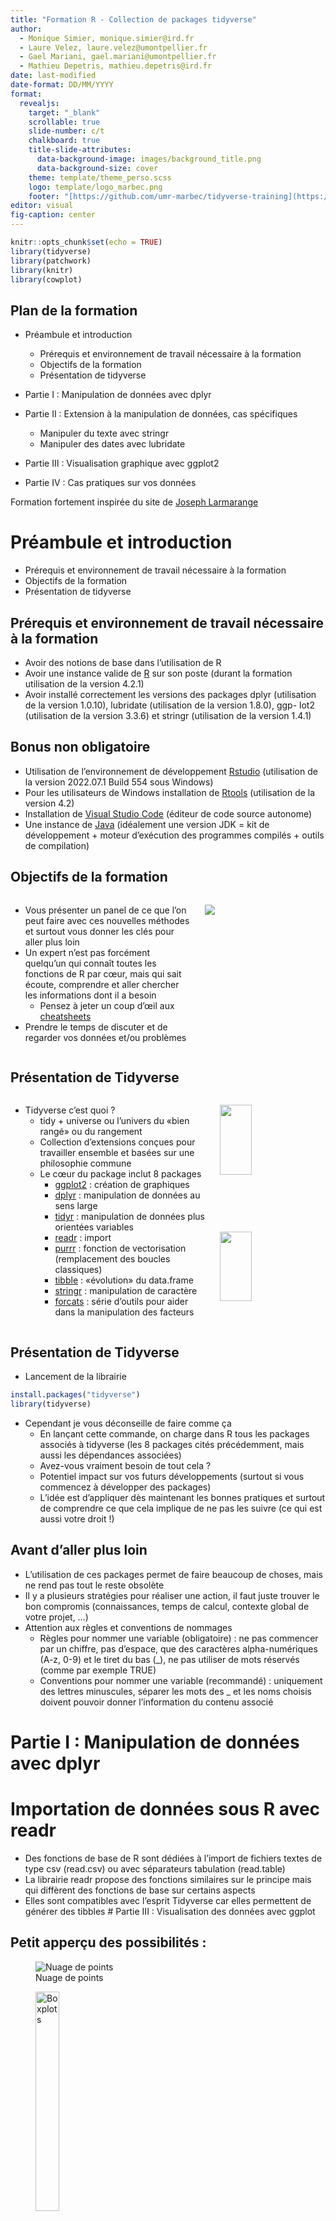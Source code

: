 ```yaml
---
title: "Formation R - Collection de packages tidyverse"
author: 
  - Monique Simier, monique.simier@ird.fr 
  - Laure Velez, laure.velez@umontpellier.fr
  - Gael Mariani, gael.mariani@umontpellier.fr
  - Mathieu Depetris, mathieu.depetris@ird.fr
date: last-modified	
date-format: DD/MM/YYYY
format: 
  revealjs:
    target: "_blank"
    scrollable: true
    slide-number: c/t
    chalkboard: true
    title-slide-attributes:
      data-background-image: images/background_title.png
      data-background-size: cover  
    theme: template/theme_perso.scss
    logo: template/logo_marbec.png
    footer: "[https://github.com/umr-marbec/tidyverse-training](https://github.com/umr-marbec/tidyverse-training)"
editor: visual
fig-caption: center
---
```


```r
knitr::opts_chunk$set(echo = TRUE)
library(tidyverse)
library(patchwork)
library(knitr)
library(cowplot)
```

## Plan de la formation {.smaller}

-   Préambule et introduction

    -   Prérequis et environnement de travail nécessaire à la formation
    -   Objectifs de la formation
    -   Présentation de tidyverse

-   Partie I : Manipulation de données avec dplyr

-   Partie II : Extension à la manipulation de données, cas spécifiques

    -   Manipuler du texte avec stringr
    -   Manipuler des dates avec lubridate

-   Partie III : Visualisation graphique avec ggplot2

-   Partie IV : Cas pratiques sur vos données

Formation fortement inspirée du site de [Joseph Larmarange](https://larmarange.github.io/analyse-R/){target="_blank"}

# Préambule et introduction

-   Prérequis et environnement de travail nécessaire à la formation
-   Objectifs de la formation
-   Présentation de tidyverse

## Prérequis et environnement de travail nécessaire à la formation

-   Avoir des notions de base dans l'utilisation de R
-   Avoir une instance valide de [R](https://cran.r-project.org/){target="_blank"} sur son poste (durant la formation utilisation de la version 4.2.1)
-   Avoir installé correctement les versions des packages dplyr (utilisation de la version 1.0.10), lubridate (utilisation de la version 1.8.0), ggp- lot2 (utilisation de la version 3.3.6) et stringr (utilisation de la version 1.4.1)

## Bonus non obligatoire

-   Utilisation de l'environnement de développement [Rstudio](https://www.rstudio.com/products/rstudio/download/){target="_blank"} (utilisation de la version 2022.07.1 Build 554 sous Windows)
-   Pour les utilisateurs de Windows installation de [Rtools](https://cran.r-project.org/bin/windows/Rtools/){target="_blank"} (utilisation de la version 4.2)
-   Installation de [Visual Studio Code](https://code.visualstudio.com/#alt-downloads){target="_blank"} (éditeur de code source autonome)
-   Une instance de [Java](https://jdk.java.net/19/){target="_blank"} (idéalement une version JDK = kit de développement + moteur d'exécution des programmes compilés + outils de compilation)

## Objectifs de la formation

::: columns
::: {.column width="60%"}
-   Vous présenter un panel de ce que l'on peut faire avec ces nouvelles méthodes et surtout vous donner les clés pour aller plus loin
-   Un expert n'est pas forcément quelqu'un qui connaît toutes les fonctions de R par cœur, mais qui sait écoute, comprendre et aller chercher les informations dont il a besoin
    -   Pensez à jeter un coup d'œil aux [cheatsheets](https://github.com/rstudio/cheatsheets){target="_blank"}
-   Prendre le temps de discuter et de regarder vos données et/ou problèmes
:::

::: {.column width="40%"}
![](images/loi_pareto.jpg)
:::
:::

## Présentation de Tidyverse {.smaller}

::: columns
::: {.column width="65%"}
-   Tidyverse c'est quoi ?
    -   tidy + universe ou l'univers du «bien rangé» ou du rangement
    -   Collection d'extensions conçues pour travailler ensemble et basées sur une philosophie commune
    -   Le cœur du package inclut 8 packages
        -   [ggplot2](https://ggplot2.tidyverse.org/){target="_blank"} : création de graphiques
        -   [dplyr](https://dplyr.tidyverse.org/){target="_blank"} : manipulation de données au sens large
        -   [tidyr](https://tidyr.tidyverse.org/){target="_blank"} : manipulation de données plus orientées variables
        -   [readr](https://readr.tidyverse.org/){target="_blank"} : import
        -   [purrr](https://purrr.tidyverse.org/){target="_blank"} : fonction de vectorisation (remplacement des boucles classiques)
        -   [tibble](https://tibble.tidyverse.org/){target="_blank"} : «évolution» du data.frame
        -   [stringr](https://stringr.tidyverse.org/){target="_blank"} : manipulation de caractère
        -   [forcats](https://forcats.tidyverse.org/){target="_blank"} : série d'outils pour aider dans la manipulation des facteurs
:::

::: {.column width="35%"}
![](images/hadley_wickham.png){width="55%"} ![](images/tidyverse_packages.png){width="55%"}
:::
:::

## Présentation de Tidyverse

-   Lancement de la librairie

```r
install.packages("tidyverse")
library(tidyverse)
```

-   Cependant je vous déconseille de faire comme ça
    -   En lançant cette commande, on charge dans R tous les packages associés à tidyverse (les 8 packages cités précédemment, mais aussi les dépendances associées)
    -   Avez-vous vraiment besoin de tout cela ?
    -   Potentiel impact sur vos futurs développements (surtout si vous commencez à développer des packages)
    -   L'idée est d'appliquer dès maintenant les bonnes pratiques et surtout de comprendre ce que cela implique de ne pas les suivre (ce qui est aussi votre droit !)

## Avant d'aller plus loin

-   L'utilisation de ces packages permet de faire beaucoup de choses, mais ne rend pas tout le reste obsolète
-   Il y a plusieurs stratégies pour réaliser une action, il faut juste trouver le bon compromis (connaissances, temps de calcul, contexte global de votre projet, ...)
-   Attention aux règles et conventions de nommages
    -   Règles pour nommer une variable (obligatoire) : ne pas commencer par un chiffre, pas d'espace, que des caractères alpha-numériques (A-z, 0-9) et le tiret du bas (\_), ne pas utiliser de mots réservés (comme par exemple TRUE)
    -   Conventions pour nommer une variable (recommandé) : uniquement des lettres minuscules, séparer les mots des \_ et les noms choisis doivent pouvoir donner l'information du contenu associé

# Partie I : Manipulation de données avec dplyr


# Importation de données sous R avec readr

 - Des fonctions de base de R sont dédiées à l'import de fichiers textes de type csv (read.csv) ou avec séparateurs tabulation (read.table)
 - La librairie readr propose des fonctions similaires sur le principe mais qui diffèrent des fonctions de base sur certains aspects
 - Elles sont compatibles avec l'esprit Tidyverse car elles permettent de générer des tibbles
# Partie III : Visualisation des données avec ggplot

## Petit apperçu des possibilités :

::: {layout-ncol="3"}
![Nuage de points](images/.png){width="\"30%"}

![Boxplots](images/.png){width="30%"}

![Violin Plot](images/.png){width="30%"}
:::

<center>Un grand notre d'exemples est disponible sur le site [***from Data to Viz***](https://www.data-to-viz.com/)</center>

## Petit apperçu des possibilités :

::: {layout-ncol="3"}
![Barplot](images/.png){width="30%"}

![Barplot Circulaire](images/Figure3.png){width="30%"}

![Diagramme empilé](images/.png){width="30%"}
:::

<center>Un grand notre d'exemples est disponible sur le site [***from Data to Viz***](https://www.data-to-viz.com/)</center>

## Ggplot c'est comme la chirurgie *`aes`*thétique :

::: incremental
::: columns
1)  Les jeunes s'y mettent très tôt !

2)  Les moins jeunes sont réticents puis CERTAINS finissent par s'y mettre

    <center>![](images/nancy_pelosi.jpg){width="20%"}</center>

3)  C'est un enchainement plus ou moins long d'opérations.

    <center>![](images/bogdanoff1.jpg){width="21%"}![](images/bogdanoff1.5.jpg){width="25%"}![](images/bogdanoff2.jpg){width="25%"}</center>
:::
:::

## Ggplot, une succession de couches

::: incremental
::: columns
<div>

::: {.column width="45%"}
1.  La Structure

    ```r
    data <- iris
    p1 <- ggplot2::ggplot(data, mapping = ggplot2::aes(x = Sepal.Length, y = Sepal.Width)) +
      ggplot2::theme(axis.text = ggplot2::element_text(size = 25),
                     axis.title = ggplot2::element_text(size = 25))
    p1
    ```
:::

::: {.column width="45%"}
2.  Le type de représentation

    ```r
    p2 <- p1 + ggplot2::geom_point(size = 5)
    p2
    ```
:::

</div>

::: columns
::: {.column width="45%"}
3.  Les Couleurs

    ```r
    p3 <- p1 + ggplot2::geom_point(mapping = ggplot2::aes(color = Petal.Width), size = 5) + scale_color_viridis_c()
    p3
    ```
:::

::: {.column width="45%"}
4.  Le Lifting final

    ```r
    p4 <- p3 + ggplot2::theme_bw() +
      ggplot2::theme(axis.text = ggplot2::element_text(size = 25),
                     axis.title = ggplot2::element_text(size = 25))
    p4
    ```
:::
:::
:::
:::

## La structure des données

A FAIRE

## Ggplot pas à pas

### 1. Construction de la structure

Pour la structure du la figure, la fonction à toujours utiliser est `ggplot2::ggplot()` . Les arguments principaux sont :

::: incremental
1.  `data = nom.du.dataframe`

2.  `mapping = aes(x = varaible.x, y = variable.y)`

    ::: incremental
    -   Ici le `aes` signifie **aesthetic**

    -   On verra que d'autres options sont disponibles dans `aes` comme la taille (`size`), la couleur (`color`), la forme (`shape`) ...
    :::

3.  Mise en application

    ```r
    fish_data <- readr::read_csv("data/Global_reef_fish_abundance_and_biomass.csv") %>% dplyr::filter(survey_id == 2000951)
    ```

    ```r
    p1 <- ggplot2::ggplot(data    = fish_data,
                          mapping = ggplot2::aes(x = total, y = biomass))
    p1
    ```
:::

## Ggplot pas à pas

### 2. Choix du type de représentation

::: incremental
Plusieurs représentations existent, les plus connues et utilisées sont :

-   `ggplot2::geom_point()` pour un nuage de points
-   `ggplot2::geom_line()` pour une ligne
-   `ggplot2::geom_boxplot()` pour une boîte à moustache
-   `ggplot2::geom_col()` pour un diagramme en barres
-   `ggplot2::geom_histogram()` pour un histogramme

Construisons un nuage de points entre nos deux variables:

::: incremental
::: columns
::: {.column width="45%"}
1.  `aes()` dans `ggplot()`

    ```r
    p2 <- p1 + 
      ggplot2::geom_point()
    ```

2.  `aes()` dans `geom_point()`

    ```r
    p2 <- ggplot2::ggplot() +
      ggplot2::geom_point(data    = fish_data,
                          mapping = ggplot2::aes(x = total, y = biomass))
    p2
    ```
:::
:::
:::
:::

## Ggplot pas à pas

3.  Mettons un peu de couleurs

    =\> Une couleur par ordre. Comme c'est lié à l'esthétisme de la figure, on utilise l'argument `color` dans la fonction `aes`.

```r
p3 <- ggplot2::ggplot() +
  ggplot2::geom_point(data    = fish_data,
                      mapping = ggplot2::aes(x = total, y = biomass, 
                                             color = class))
p3
```

## Ggplot pas à pas

4.  Modifions les couleurs des points + Le titre de la légende

    Pour cela, on peut utiliser la fonction `scale_color_manual()` et les arguments `name` et `values`.

```r
p4 <- p3 +
  ggplot2::scale_color_manual(name = "Order :",
                              values = c("darkblue", "darkgreen"))
p4
```

<center>Il y a de multiples façons de modifier le titre de la légende. Ici on profite de l'utilisation de la fonction `scale_color_manual()` pour utiliser l'arguement `name`.\
Une autre façon de faire est d'utiliser la fonction `labs` qui permet de changer les diverses légendes (axes x et y + légende de couleur). A vous de jouer !!!</center>

## Ggplot pas à pas

5.  Nommons proprement les axes + la légende

```r
p5 <- p3 +
  ggplot2::labs(x = "Number of observations", 
                y = "Biomass (g)", 
                color = "Order :")
p5
```

## Une petite subtilité concernant les couleurs

::: incremental
1.  Construire un diagramme en barres représentant la biomasse de chacun des ordres.
2.  Donner une couleur à chacune des barres. Vous devez choisir la couleur.
:::

::: incremental
Ggplot fait la différence entre :

-   la couleur des contours -\> `color = …`

-   la couleur de remplissage -\> `fill = …`

De la même façon, pour choisir ses couleurs de contour *vs.* de remplissage, on utilise les fonctions\
`scale_color_manual()` *vs.* `scale_fill_manual()`.
:::

::: incremental
```r
fish_data %>%
  dplyr::group_by(order) %>%
  dplyr::summarise(biomass = sum(biomass)) %>%
  ggplot2::ggplot() +
  ggplot2::geom_col(data    = fish_data,
                    mapping = ggplot2::aes(x = order, 
                                           y = biomass, 
                                           fill = order)) +
  ggplot2::scale_fill_manual(values = c("pink", "green", "red", "blue", "yellow"))

```
:::

## Une autre subtilité concernant les couleurs

Selon le type de variable, les fonctions pour choisir les couleurs ne seront pas les mêmes. Pourquoi ?

::: incremental
1.  Construisez un nuage de points biomass\~total
2.  Coloriez les points en fonction de la variable abondance en BLEU.
:::

::: incremental
```r
ggplot2::ggplot() +
  ggplot2::geom_point(data    = fish_data,
                      mapping = ggplot2::aes(x = total, y = biomass, 
                                             color = total)) +
  ggplot2::scale_color_manual(values = "blue")
```
:::

On ne peut pas donner une seule couleur à une variable continue.\
De la même façon,

voir https://ggplot2-book.org/scale-colour.html#colour-discrete

## Ggplot pas à pas

5.  Le lifting final

```r
p6 <- p5 +
  ggplot2::theme_bw()
p6
```

## Utiliser ggplot pour détecter des erreurs dans les données

<center>

```r
fish_data <- readr::read_csv("data/Global_reef_fish_abundance_and_biomass.csv")

# Selection des données pour le site n°2000951
site1 <- fish_data %>%
  dplyr::filter(survey_id == 2000951) %>%
  dplyr::select(survey_id, class, order, family, species_name, total, biomass)

site1 %>%
  head(5) %>% 
  kableExtra::kbl(digits = 4, caption = "Data to check") %>% 
  kableExtra::kable_classic(html_font = "Computer Modern", full_width = F)  

```

</center>

Comment détécter les outliers ?

```r
ggplot2::ggplot(data = site1, mapping = ggplot2::aes(x = order, y = biomass)) +
  ggplot2::geom_boxplot() +
  ggplot2::theme_bw()
```

### Séparer les Elasmobranches des Actinoptérygiens

<center>

```r
ggplot2::ggplot(data = site1, mapping = ggplot2::aes(x = order, y = biomass)) +
  ggplot2::geom_boxplot() +
  ggplot2::facet_grid(.~class, scales = "free", space = "free") +
  ggplot2::theme_bw() +
  ggplot2::theme(axis.text.x = ggplot2::element_text(angle = 45, hjust = 1))
```

Interrogation au niveau des perciformes ...

</center>

### Qu'est-ce qu'il se passe avec les Perciformes ?

<center>

```r
site1 %>%
  dplyr::filter(order == "Perciformes") %>%
  ggplot2::ggplot(., mapping = ggplot2::aes(x = family, y = biomass)) +
  ggplot2::geom_boxplot() +
  ggplot2::theme_bw() +
  ggplot2::theme(axis.text.x = ggplot2::element_text(angle = 45, hjust = 1))
  

```

</center>
